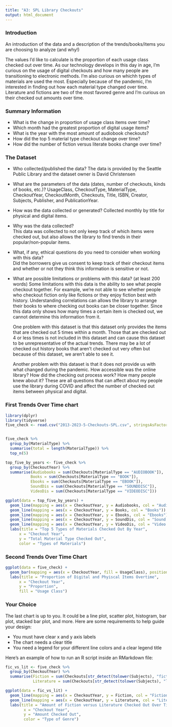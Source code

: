 ```yaml
---
title: "A3: SPL Library Checkouts"
output: html_document
---
```


### Introduction

An introduction of the data and a description of the trends/books/items you are choosing to analyze (and why!)

  The values I'd like to calculate is the proportion of each usage class checked out over time. As our 
technology develops in this day in age, I'm curious on the usage of digital checkouts and how many people are 
transitioning to electronic methods. I'm also curious on whichh types of materials are used the most. Especially 
because of the pandemic, I'm interested in finding out how each material type changed over time. Literature and
fictions are two of the most favored genre and I'm curious on their checked out amounts over time.


### Summary Information

- What is the change in proportion of usage class items over time?
- Which month had the greatest proportion of digital usage items?
- What is the year with the most amount of audiobook checkouts?
- How did the top 5 material type checkout change over time?
- How did the number of fiction versus literate books change over time?

### The Dataset

- Who collected/published the data?
    The data is provided by the Seattle Public Library and the dataset owner is David Christensen  

- What are the parameters of the data (dates, number of checkouts, kinds of books, etc.)?
    UsageClass, CheckoutType, MaterialType, CheckoutYear, CheckoutMonth, Checkouts, Title, ISBN, 
    Creator, Subjects, Publisher, and PublicationYear.

- How was the data collected or generated? 
    Collected monthly by title for physical and digital items.

- Why was the data collected?  
    This data was collected to not only keep track of which items were checked out, but also allows
    the library to find trends in their popular/non-popular items.

- What, if any, ethical questions do you need to consider when working with this data?  
    Did the borrowers give us consent to keep track of their checkout items and whether or not they 
    think this information is sensitive or not.

- What are possible limitations or problems with this data?   (at least 200 words)
    Some limitations with this data is the ability to see what people checkout together. For example,
    we're not able to see whether people who checkout fiction only like fictions or they enjoy fiction
    best with history. Understanding correlations can allows the library to arrange their books to where 
    checking out books can be closer together. Since this data only shows how many times a certain item is 
    checked out, we cannot determine this information from it.

    One problem with this dataset is that this dataset only provides the items that are checked out 5 times
    within a month. Those that are checked out 4 or less times is not included in this dataset and can cause 
    this dataset to be unrepresentative of the actual trends. There may be a lot of checked out history books 
    that aren't checked out very often but because of this dataset, we aren't able to see it.

    Another problem with this dataset is that it does not provide us with what changed during the pandemic.
    How accessible was the online library? How did the checking out process work? How many people knew 
    about it? These are all questions that can affect about my people use the library during COVID and affect
    the number of checked out items between physical and digital.

### First Trends Over Time chart

```r
library(dplyr)
library(tidyverse)
five_check <- read.csv("2013-2023-5-Checkouts-SPL.csv", stringsAsFactors = FALSE)


five_check %>% 
  group_by(MaterialType) %>% 
  summarise(total = length(MaterialType)) %>%
  top_n(5)

top_five_by_years <- five_check %>% 
  group_by(CheckoutYear) %>% 
  summarise(Audiobooks = sum(Checkouts[MaterialType == "AUDIOBOOK"]),
           Books = sum(Checkouts[MaterialType == "BOOK"]),
           Ebooks = sum(Checkouts[MaterialType == "EBOOK"]),
           SoundDis = sum(Checkouts[MaterialType == "SOUNDDISC"]), 
           VideoDis = sum(Checkouts[MaterialType == "VIDEODISC"]))

ggplot(data = top_five_by_years) + 
  geom_line(mapping = aes(x = CheckoutYear, y = Audiobooks, col = "Audiobooks")) +
  geom_line(mapping = aes(x = CheckoutYear, y = Books, col = "Books")) +
  geom_line(mapping = aes(x = CheckoutYear, y = Ebooks, col = "Ebooks")) +
  geom_line(mapping = aes(x = CheckoutYear, y = SoundDis, col = "Sound Disks")) +
  geom_line(mapping = aes(x = CheckoutYear, y = VideoDis, col = "Video Disks")) +
  labs(title = "Top 5 Types of Materials Checked Out By Year", 
      x = "Checkout Year", 
      y = "Total Material Type Checked Out",
      color = "Types of Materials")

```

### Second Trends Over Time Chart

```r

ggplot(data = five_check) + 
  geom_bar(mapping = aes(x = CheckoutYear, fill = UsageClass), position = "fill")+
  labs(title = "Proportion of Digital and Phyiscal Items Overtime",
      x = "Checkout Year",
      y = "Proportion",
      fill = "Usage Class")

```

### Your Choice

The last chart is up to you. It could be a line plot, scatter plot, histogram, bar plot, stacked bar plot, and 
more. Here are some requirements to help guide your design:

- You must have clear x and y axis labels
- The chart needs a clear title 
- You need a legend for your different line colors and a clear legend title

Here's an example of how to run an R script inside an RMarkdown file:

```r

fic_vs_lit <- five_check %>% 
  group_by(CheckoutYear) %>%
  summarise(Fiction = sum(Checkouts[str_detect(tolower(Subjects), "fiction")]),
            Literature = sum(Checkouts[str_detect(tolower(Subjects), "literature")]))

ggplot(data = fic_vs_lit) + 
  geom_line(mapping = aes(x = CheckoutYear, y = Fiction, col = "Fiction")) +
  geom_line(mapping = aes(x = CheckoutYear, y = Literature, col = "Literature")) +
  labs(title = "Amount of Fiction versus Literature Checked Out Over Time",
        x = "Checkout Year",
        y = "Amount Checked Out",
        color = "Type of Genre")

```


